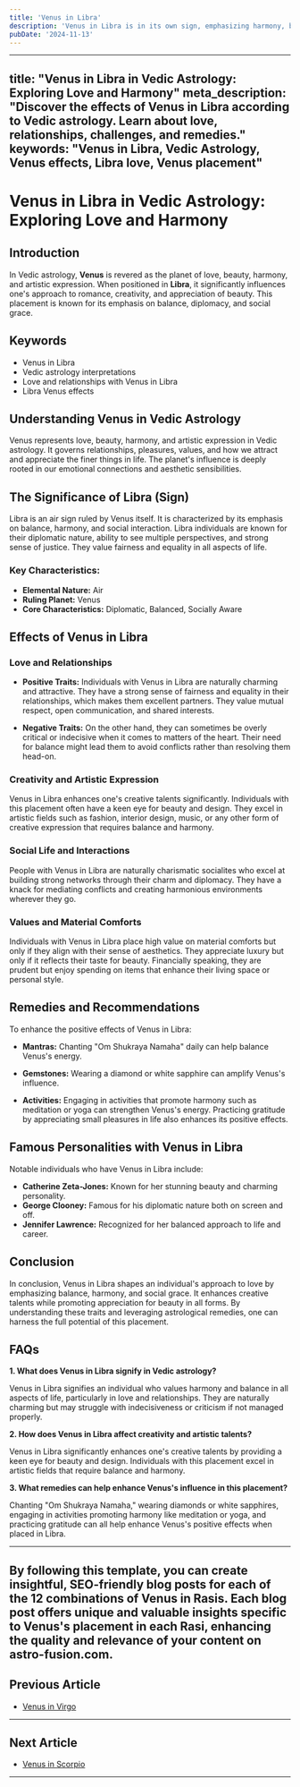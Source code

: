 ```yaml
---
title: 'Venus in Libra'
description: 'Venus in Libra is in its own sign, emphasizing harmony, balance, and beauty. Individuals are diplomatic, seek fairness, and value partnership highly,  in Vedic Astrology'
pubDate: '2024-11-13'
---
```


---
title: "Venus in Libra in Vedic Astrology: Exploring Love and Harmony"
meta_description: "Discover the effects of Venus in Libra according to Vedic astrology. Learn about love, relationships, challenges, and remedies."
keywords: "Venus in Libra, Vedic Astrology, Venus effects, Libra love, Venus placement"
---

# Venus in Libra in Vedic Astrology: Exploring Love and Harmony

## Introduction

In Vedic astrology, **Venus** is revered as the planet of love, beauty, harmony, and artistic expression. When positioned in **Libra**, it significantly influences one's approach to romance, creativity, and appreciation of beauty. This placement is known for its emphasis on balance, diplomacy, and social grace.

## Keywords

- Venus in Libra
- Vedic astrology interpretations
- Love and relationships with Venus in Libra
- Libra Venus effects

## Understanding Venus in Vedic Astrology

Venus represents love, beauty, harmony, and artistic expression in Vedic astrology. It governs relationships, pleasures, values, and how we attract and appreciate the finer things in life. The planet's influence is deeply rooted in our emotional connections and aesthetic sensibilities.

## The Significance of Libra (Sign)

Libra is an air sign ruled by Venus itself. It is characterized by its emphasis on balance, harmony, and social interaction. Libra individuals are known for their diplomatic nature, ability to see multiple perspectives, and strong sense of justice. They value fairness and equality in all aspects of life.

### Key Characteristics:
- **Elemental Nature:** Air
- **Ruling Planet:** Venus
- **Core Characteristics:** Diplomatic, Balanced, Socially Aware

## Effects of Venus in Libra

### Love and Relationships

- **Positive Traits:** Individuals with Venus in Libra are naturally charming and attractive. They have a strong sense of fairness and equality in their relationships, which makes them excellent partners. They value mutual respect, open communication, and shared interests.
  
- **Negative Traits:** On the other hand, they can sometimes be overly critical or indecisive when it comes to matters of the heart. Their need for balance might lead them to avoid conflicts rather than resolving them head-on.

### Creativity and Artistic Expression

Venus in Libra enhances one's creative talents significantly. Individuals with this placement often have a keen eye for beauty and design. They excel in artistic fields such as fashion, interior design, music, or any other form of creative expression that requires balance and harmony.

### Social Life and Interactions

People with Venus in Libra are naturally charismatic socialites who excel at building strong networks through their charm and diplomacy. They have a knack for mediating conflicts and creating harmonious environments wherever they go.

### Values and Material Comforts

Individuals with Venus in Libra place high value on material comforts but only if they align with their sense of aesthetics. They appreciate luxury but only if it reflects their taste for beauty. Financially speaking, they are prudent but enjoy spending on items that enhance their living space or personal style.

## Remedies and Recommendations

To enhance the positive effects of Venus in Libra:

- **Mantras:** Chanting "Om Shukraya Namaha" daily can help balance Venus's energy.
  
- **Gemstones:** Wearing a diamond or white sapphire can amplify Venus's influence.
  
- **Activities:** Engaging in activities that promote harmony such as meditation or yoga can strengthen Venus's energy. Practicing gratitude by appreciating small pleasures in life also enhances its positive effects.

## Famous Personalities with Venus in Libra

Notable individuals who have Venus in Libra include:

- **Catherine Zeta-Jones:** Known for her stunning beauty and charming personality.
- **George Clooney:** Famous for his diplomatic nature both on screen and off.
- **Jennifer Lawrence:** Recognized for her balanced approach to life and career.

## Conclusion

In conclusion, Venus in Libra shapes an individual's approach to love by emphasizing balance, harmony, and social grace. It enhances creative talents while promoting appreciation for beauty in all forms. By understanding these traits and leveraging astrological remedies, one can harness the full potential of this placement.

## FAQs

**1. What does Venus in Libra signify in Vedic astrology?**

Venus in Libra signifies an individual who values harmony and balance in all aspects of life, particularly in love and relationships. They are naturally charming but may struggle with indecisiveness or criticism if not managed properly.

**2. How does Venus in Libra affect creativity and artistic talents?**

Venus in Libra significantly enhances one's creative talents by providing a keen eye for beauty and design. Individuals with this placement excel in artistic fields that require balance and harmony.

**3. What remedies can help enhance Venus's influence in this placement?**

Chanting "Om Shukraya Namaha," wearing diamonds or white sapphires, engaging in activities promoting harmony like meditation or yoga, and practicing gratitude can all help enhance Venus's positive effects when placed in Libra.

---

By following this template, you can create insightful, SEO-friendly blog posts for each of the 12 combinations of Venus in Rasis. Each blog post offers unique and valuable insights specific to Venus's placement in each Rasi, enhancing the quality and relevance of your content on astro-fusion.com.
---

## Previous Article
- [Venus in Virgo](/blogs-md/0806_Venus_in_Rashi/080606_Venus_in_Virgo.mdx)

---

## Next Article
- [Venus in Scorpio](/blogs-md/0806_Venus_in_Rashi/080608_Venus_in_Scorpio.mdx)

---

